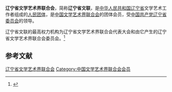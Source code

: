 {{Infobox PRCG
|机构名称 = 辽宁省文学艺术界联合会
|color    = #014099
|标志1    =
|届数     = 
|任期始   = 
|任期终   =
|职位1    = 主席
|人员1    = 
|职位2    = 副主席
|人员2    =
|人数2    = 
|职位3    = 
|人员3    =
|组织法规 = 辽宁省文学艺术界联合会章程
|上级机构 = [[中国文学艺术界联合会|中国文学艺术界联合会]]
|机构类型 = [[人民团体|人民团体]]
|行政级别 = 正厅级
|中共上级 = [[中国共产党辽宁省委员会|中国共产党辽宁省委员会]]
|中共本级 = 中国共产党辽宁省文学艺术界联合会党组
|场所1    = 
|地址1  = 
|时期1  =
|机构1  =
|邮编1  =
|电话1  =
|网站   =
|网址   =
}}
'''辽宁省文学艺术界联合会'''，简称'''辽宁省文联'''，是[[中华人民共和国|中华人民共和国]][[辽宁省|辽宁省]]文学艺术工作者组成的[[人民团体|人民团体]]，是[[中国文学艺术界联合会|中国文学艺术界联合会]]的团体会员，受[[中国共产党辽宁省委员会|中国共产党辽宁省委员会]]的领导。

辽宁省文联的最高权力机构为辽宁省文学艺术界联合会代表大会和由它产生的辽宁省文学艺术界联合会委员会。<ref>{{Cite web|title=中国文学艺术界联合会章程|url=http://www.cflac.org.cn/zt/8wdh/cflac_zhangcheng.htm|accessdate=2020-08-26|work=中国文联网|archiveurl=https://web.archive.org/web/20080723172257/http://www.cflac.org.cn/zt/8wdh/cflac_zhangcheng.htm|archivedate=2008-07-23|dead-url=yes}}</ref>

== 参考文献 ==
{{reflist}}

{{中华人民共和国各省级行政区|文学艺术界联合会}}

{{Authority control}}
[[Category:辽宁省文学艺术界联合会|]]
[[Category:中国文学艺术界联合会会员|Category:中国文学艺术界联合会会员]]